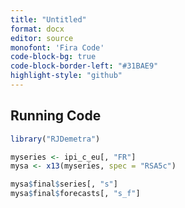 ```yaml
---
title: "Untitled"
format: docx
editor: source
monofont: 'Fira Code'
code-block-bg: true
code-block-border-left: "#31BAE9"
highlight-style: "github"
---
```


## Running Code


```r
library("RJDemetra")

myseries <- ipi_c_eu[, "FR"]
mysa <- x13(myseries, spec = "RSA5c")

mysa$final$series[, "s"]
mysa$final$forecasts[, "s_f"]
```
